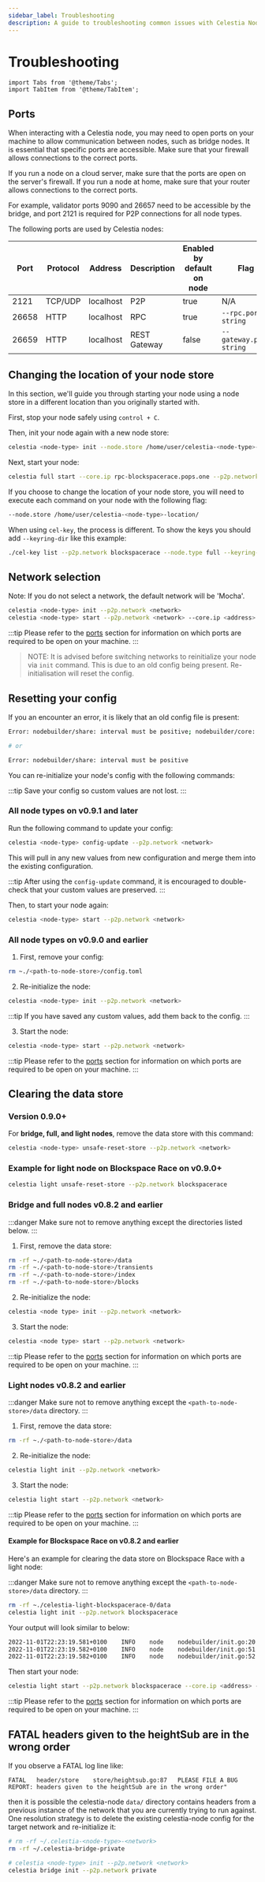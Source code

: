 ```yaml
---
sidebar_label: Troubleshooting
description: A guide to troubleshooting common issues with Celestia Node.
---
```


# Troubleshooting

````mdx-code-block
import Tabs from '@theme/Tabs';
import TabItem from '@theme/TabItem';
````

## Ports

When interacting with a Celestia node,
you may need to open ports on your machine to allow
communication between nodes, such as bridge nodes. It is essential that
specific ports are accessible. Make sure that your firewall allows
connections to the correct ports.

If you run a node on a cloud server, make sure that the ports are open
on the server's firewall. If you run a node at home, make sure that your
router allows connections to the correct ports.

For example, validator ports 9090
and 26657 need to be accessible by the bridge, and port 2121 is
required for P2P connections for all node types.

The following ports are used by Celestia nodes:

| Port  | Protocol | Address   | Description  | Enabled by default on node | Flag                    |
| ----- | -------- | --------- | ------------ | -------------------------- | ----------------------- |
| 2121  | TCP/UDP  | localhost | P2P          | true                       | N/A                     |
| 26658 | HTTP     | localhost | RPC          | true                       | `--rpc.port string`     |
| 26659 | HTTP     | localhost | REST Gateway | false                      | `--gateway.port string` |

## Changing the location of your node store

In this section, we'll guide you through starting your node using a
node store in a different location than you originally started with.

First, stop your node safely using `control + C`.

Then, init your node again with a new node store:

```bash
celestia <node-type> init --node.store /home/user/celestia-<node-type>-location/ --p2p.network blockspacerace
```

Next, start your node:

```bash
celestia full start --core.ip rpc-blockspacerace.pops.one --p2p.network blockspacerace --node.store /home/user/celestia-<node-type>-location/
```

If you choose to change the location of your node store,
you will need to execute each command on your node with
the following flag:

```bash
--node.store /home/user/celestia-<node-type>-location/
```

When using `cel-key`, the process is different.
To show the keys you should add `--keyring-dir` like this example:

```bash
./cel-key list --p2p.network blockspacerace --node.type full --keyring-dir /home/user/celestia-<node-type>-location/keys/
```

## Network selection

Note: If you do not select a network, the default network will be 'Mocha'.

```sh
celestia <node-type> init --p2p.network <network>
celestia <node-type> start --p2p.network <network> --core.ip <address> --gateway.deprecated-endpoints --gateway --gateway.addr <ip-address> --gateway.port <port>
```

:::tip
Please refer to the [ports](#ports) section for information on
which ports are required to be open on your machine.
:::

> NOTE: It is advised before switching networks to reinitialize
> your node via `init` command. This is due to an old config being present.
> Re-initialisation will reset the config.

## Resetting your config

If you an encounter an error, it is likely that an old config file is present:

```sh
Error: nodebuilder/share: interval must be positive; nodebuilder/core: invalid IP addr given:

# or

Error: nodebuilder/share: interval must be positive
```

You can re-initialize your node's config with the following commands:

:::tip
Save your config so custom values are not lost.
:::

<Tabs groupId="nodever">
<TabItem value="0.9.1" label="v0.9.1 and later">

### All node types on v0.9.1 and later

Run the following command to update your config:

```bash
celestia <node-type> config-update --p2p.network <network>
```

This will pull in any new values from new configuration
and merge them into the existing configuration.

:::tip
After using the `config-update` command, it is encouraged to
double-check that your custom values are preserved.
:::

Then, to start your node again:

```bash
celestia <node-type> start --p2p.network <network>
```

</TabItem>
<TabItem value="0.9.0" label="v0.9.0 and earlier">

### All node types on v0.9.0 and earlier

1. First, remove your config:

```sh
rm ~./<path-to-node-store>/config.toml
```

2. Re-initialize the node:

```sh
celestia <node-type> init --p2p.network <network>
```

:::tip
If you have saved any custom values, add them back to the config.
:::

3. Start the node:

```sh
celestia <node-type> start --p2p.network <network>
```

:::tip
Please refer to the [ports](#ports) section for information on
which ports are required to be open on your machine.
:::

</TabItem>
</Tabs>

## Clearing the data store

<Tabs groupId="nodever">
<TabItem value="0.9.0" label="v0.9.0 and later">

### Version 0.9.0+

For **bridge, full, and light nodes**,
remove the data store with this command:

```bash
celestia <node-type> unsafe-reset-store --p2p.network <network>
```

### Example for light node on Blockspace Race on v0.9.0+

```bash
celestia light unsafe-reset-store --p2p.network blockspacerace
```

</TabItem>
<TabItem value="0.8.2" label="v0.8.2 and earlier">

### Bridge and full nodes v0.8.2 and earlier

:::danger
Make sure not to remove anything except the
directories listed below.
:::

1. First, remove the data store:

```sh
rm -rf ~./<path-to-node-store>/data
rm -rf ~./<path-to-node-store>/transients
rm -rf ~./<path-to-node-store>/index
rm -rf ~./<path-to-node-store>/blocks
```

2. Re-initialize the node:

```sh
celestia <node type> init --p2p.network <network>
```

3. Start the node:

```sh
celestia <node type> start --p2p.network <network>
```

:::tip
Please refer to the [ports](#ports) section for information on
which ports are required to be open on your machine.
:::

### Light nodes v0.8.2 and earlier

:::danger
Make sure not to remove anything except the
`<path-to-node-store>/data` directory.
:::

1. First, remove the data store:

```sh
rm -rf ~./<path-to-node-store>/data
```

2. Re-initialize the node:

```sh
celestia light init --p2p.network <network>
```

3. Start the node:

```sh
celestia light start --p2p.network <network>
```

:::tip
Please refer to the [ports](#ports) section for information on
which ports are required to be open on your machine.
:::

#### Example for Blockspace Race on v0.8.2 and earlier

Here's an example for clearing the data store
on Blockspace Race with a light node:

:::danger
Make sure not to remove anything except the
`<path-to-node-store>/data` directory.
:::

```sh
rm -rf ~./celestia-light-blockspacerace-0/data
celestia light init --p2p.network blockspacerace
```

Your output will look similar to below:

```sh
2022-11-01T22:23:19.581+0100	INFO	node	nodebuilder/init.go:20	Initializing Light Node Store over '/Users/joshstein/.celestia-light-blockspacerace-0'
2022-11-01T22:23:19.582+0100	INFO	node	nodebuilder/init.go:51	Saving config	{"path": "/Users/joshstein/.celestia-light-blockspacerace-0/config.toml"}
2022-11-01T22:23:19.582+0100	INFO	node	nodebuilder/init.go:52	Node Store initialized
```

Then start your node:

```sh
celestia light start --p2p.network blockspacerace --core.ip <address> --gateway.deprecated-endpoints --gateway --gateway.addr <ip-address> --gateway.port <port>
```

</TabItem>
</Tabs>

:::tip
Please refer to the [ports](#ports) section for information on
which ports are required to be open on your machine.
:::

## FATAL headers given to the heightSub are in the wrong order

If you observe a FATAL log line like:

```log
FATAL	header/store	store/heightsub.go:87	PLEASE FILE A BUG REPORT: headers given to the heightSub are in the wrong order"
```

then it is possible the celestia-node `data/` directory contains headers from a
previous instance of the network that you are currently trying to run against.
One resolution strategy is to delete the existing celestia-node config for the
target network and re-initialize it:

```sh
# rm -rf ~/.celestia-<node-type>-<network>
rm -rf ~/.celestia-bridge-private

# celestia <node-type> init --p2p.network <network>
celestia bridge init --p2p.network private
```
